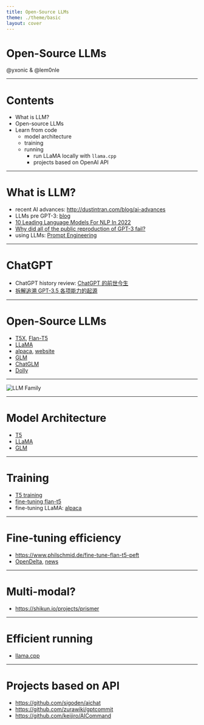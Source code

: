 ```yaml
---
title: Open-Source LLMs
theme: ./theme/basic
layout: cover
---
```


# Open-Source LLMs

@yxonic & @lem0nle

---

# Contents

- What is LLM?
- Open-source LLMs
- Learn from code
  - model architecture
  - training
  - running
    - run LLaMA locally with `llama.cpp`
    - projects based on OpenAI API

---

# What is LLM?

- recent AI advances: http://dustintran.com/blog/ai-advances
- LLMs pre GPT-3: [blog](https://towardsdatascience.com/pre-trained-language-models-simplified-b8ec80c62217)
- [10 Leading Language Models For NLP In 2022](https://www.topbots.com/leading-nlp-language-models-2020/)
- [Why did all of the public reproduction of GPT-3 fail?](https://jingfengyang.github.io/gpt)
- using LLMs: [Prompt Engineering](https://lilianweng.github.io/posts/2023-03-15-prompt-engineering/)

---

# ChatGPT

- ChatGPT history review: [ChatGPT 的前世今生](https://baijiahao.baidu.com/s?id=1758688291629341140)
- [拆解追溯 GPT-3.5 各项能力的起源](https://yaofu.notion.site/GPT-3-5-360081d91ec245f29029d37b54573756)

---

# Open-Source LLMs

- [T5X](https://github.com/google-research/t5x), [Flan-T5](https://huggingface.co/google/flan-t5-base)
- [LLaMA](https://github.com/facebookresearch/llama)
- [alpaca](https://github.com/tatsu-lab/stanford_alpaca), [website](https://crfm.stanford.edu/2023/03/13/alpaca.html)
- [GLM](https://github.com/THUDM/GLM)
- [ChatGLM](https://github.com/THUDM/ChatGLM-6B)
- [Dolly](https://www.databricks.com/blog/2023/03/24/hello-dolly-democratizing-magic-chatgpt-open-models.html)

---

![LLM Family](/imgs/llm_family.png)

---

# Model Architecture

- [T5](https://github.com/google-research/t5x)
- [LLaMA](https://github.com/facebookresearch/llama)
- [GLM](https://github.com/THUDM/GLM)

---

# Training

- [T5 training](https://github.com/google-research/t5x)
- [fine-tuning flan-t5](https://github.com/philschmid/deep-learning-pytorch-huggingface)
- fine-tuning LLaMA: [alpaca](https://github.com/tatsu-lab/stanford_alpaca)

---

# Fine-tuning efficiency

- https://www.philschmid.de/fine-tune-flan-t5-peft
- [OpenDelta](https://github.com/thunlp/OpenDelta), [news](https://mp.weixin.qq.com/s/R4pJORJ4H2DbWcHHt40YOA)

---

# Multi-modal?

- https://shikun.io/projects/prismer

---

# Efficient running

- [llama.cpp](https://github.com/ggerganov/llama.cpp)

---

# Projects based on API

- https://github.com/sigoden/aichat
- https://github.com/zurawiki/gptcommit
- https://github.com/keijiro/AICommand
